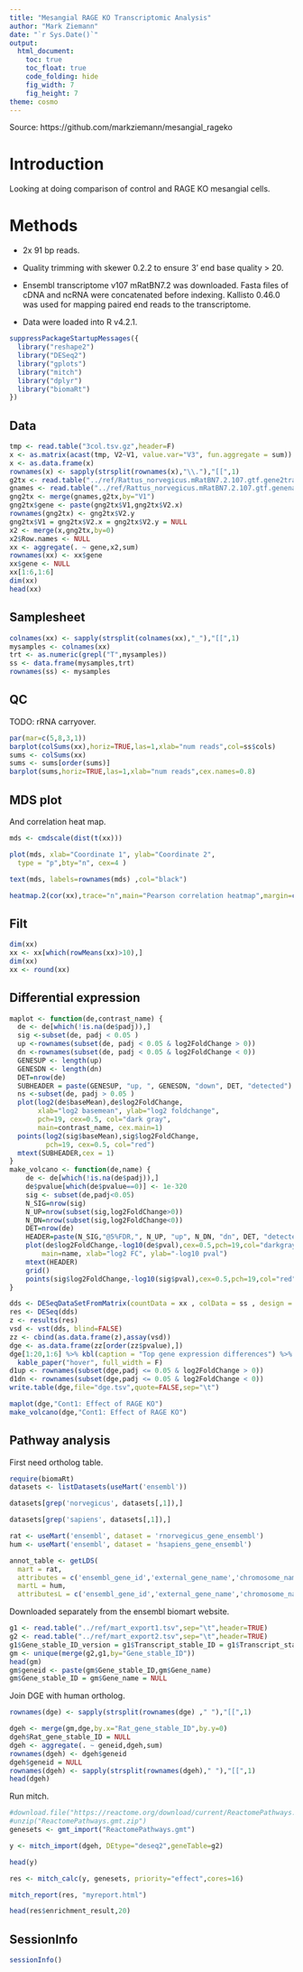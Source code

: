 ```yaml
---
title: "Mesangial RAGE KO Transcriptomic Analysis"
author: "Mark Ziemann"
date: "`r Sys.Date()`"
output:
  html_document:
    toc: true
    toc_float: true
    code_folding: hide
    fig_width: 7
    fig_height: 7
theme: cosmo
---
```


Source: https://github.com/markziemann/mesangial_rageko

# Introduction

Looking at doing comparison of control and RAGE KO mesangial cells.

# Methods

* 2x 91 bp reads.

* Quality trimming with skewer 0.2.2 to ensure 3' end base quality > 20.

* Ensembl transcriptome v107 mRatBN7.2 was downloaded. 
Fasta files of cDNA and ncRNA were concatenated before indexing.
Kallisto 0.46.0 was used for mapping paired end reads to the transcriptome.

* Data were loaded into R v4.2.1.


```r

suppressPackageStartupMessages({
  library("reshape2")
  library("DESeq2")
  library("gplots")
  library("mitch")
  library("dplyr")
  library("biomaRt")
})

```

## Data

```r

tmp <- read.table("3col.tsv.gz",header=F)
x <- as.matrix(acast(tmp, V2~V1, value.var="V3", fun.aggregate = sum))
x <- as.data.frame(x)
rownames(x) <- sapply(strsplit(rownames(x),"\\."),"[[",1)
g2tx <- read.table("../ref/Rattus_norvegicus.mRatBN7.2.107.gtf.gene2transcript.tsv.gz")
gnames <- read.table("../ref/Rattus_norvegicus.mRatBN7.2.107.gtf.genenames.tsv.gz")
gng2tx <- merge(gnames,g2tx,by="V1")
gng2tx$gene <- paste(gng2tx$V1,gng2tx$V2.x)
rownames(gng2tx) <- gng2tx$V2.y
gng2tx$V1 = gng2tx$V2.x = gng2tx$V2.y = NULL
x2 <- merge(x,gng2tx,by=0)
x2$Row.names <- NULL
xx <- aggregate(. ~ gene,x2,sum)
rownames(xx) <- xx$gene
xx$gene <- NULL
xx[1:6,1:6]
dim(xx)
head(xx)

```

## Samplesheet

```r

colnames(xx) <- sapply(strsplit(colnames(xx),"_"),"[[",1)
mysamples <- colnames(xx)
trt <- as.numeric(grepl("T",mysamples))
ss <- data.frame(mysamples,trt)
rownames(ss) <- mysamples

```

## QC

TODO: rRNA carryover.

```r

par(mar=c(5,8,3,1))
barplot(colSums(xx),horiz=TRUE,las=1,xlab="num reads",col=ss$cols)
sums <- colSums(xx)
sums <- sums[order(sums)]
barplot(sums,horiz=TRUE,las=1,xlab="num reads",cex.names=0.8)

```

## MDS plot

And correlation heat map.

```r

mds <- cmdscale(dist(t(xx)))

plot(mds, xlab="Coordinate 1", ylab="Coordinate 2",
  type = "p",bty="n", cex=4 )

text(mds, labels=rownames(mds) ,col="black")

heatmap.2(cor(xx),trace="n",main="Pearson correlation heatmap",margin=c(8,8),cexRow=0.7,cexCol=0.7)

```

## Filt

```r

dim(xx)
xx <- xx[which(rowMeans(xx)>10),]
dim(xx)
xx <- round(xx)

```

## Differential expression

```r

maplot <- function(de,contrast_name) {
  de <- de[which(!is.na(de$padj)),]
  sig <-subset(de, padj < 0.05 )
  up <-rownames(subset(de, padj < 0.05 & log2FoldChange > 0))
  dn <-rownames(subset(de, padj < 0.05 & log2FoldChange < 0))
  GENESUP <- length(up)
  GENESDN <- length(dn)
  DET=nrow(de)
  SUBHEADER = paste(GENESUP, "up, ", GENESDN, "down", DET, "detected")
  ns <-subset(de, padj > 0.05 )
  plot(log2(de$baseMean),de$log2FoldChange,
       xlab="log2 basemean", ylab="log2 foldchange",
       pch=19, cex=0.5, col="dark gray",
       main=contrast_name, cex.main=1)
  points(log2(sig$baseMean),sig$log2FoldChange,
         pch=19, cex=0.5, col="red")
  mtext(SUBHEADER,cex = 1)
}
make_volcano <- function(de,name) {
    de <- de[which(!is.na(de$padj)),]
    de$pvalue[which(de$pvalue==0)] <- 1e-320
    sig <- subset(de,padj<0.05)
    N_SIG=nrow(sig)
    N_UP=nrow(subset(sig,log2FoldChange>0))
    N_DN=nrow(subset(sig,log2FoldChange<0))
    DET=nrow(de)
    HEADER=paste(N_SIG,"@5%FDR,", N_UP, "up", N_DN, "dn", DET, "detected")
    plot(de$log2FoldChange,-log10(de$pval),cex=0.5,pch=19,col="darkgray",
        main=name, xlab="log2 FC", ylab="-log10 pval")
    mtext(HEADER)
    grid()
    points(sig$log2FoldChange,-log10(sig$pval),cex=0.5,pch=19,col="red")
}

```

```r

dds <- DESeqDataSetFromMatrix(countData = xx , colData = ss , design = ~ trt )
res <- DESeq(dds)
z <- results(res)
vsd <- vst(dds, blind=FALSE)
zz <- cbind(as.data.frame(z),assay(vsd))
dge <- as.data.frame(zz[order(zz$pvalue),])
dge[1:20,1:6] %>% kbl(caption = "Top gene expression differences") %>% 
  kable_paper("hover", full_width = F)
d1up <- rownames(subset(dge,padj <= 0.05 & log2FoldChange > 0))
d1dn <- rownames(subset(dge,padj <= 0.05 & log2FoldChange < 0))
write.table(dge,file="dge.tsv",quote=FALSE,sep="\t")

maplot(dge,"Cont1: Effect of RAGE KO")
make_volcano(dge,"Cont1: Effect of RAGE KO")

```

## Pathway analysis

First need ortholog table.

```r

require(biomaRt)
datasets <- listDatasets(useMart('ensembl'))

datasets[grep('norvegicus', datasets[,1]),]

datasets[grep('sapiens', datasets[,1]),]

rat <- useMart('ensembl', dataset = 'rnorvegicus_gene_ensembl')
hum <- useMart('ensembl', dataset = 'hsapiens_gene_ensembl')

annot_table <- getLDS(
  mart = rat,
  attributes = c('ensembl_gene_id','external_gene_name','chromosome_name'),
  martL = hum,
  attributesL = c('ensembl_gene_id','external_gene_name','chromosome_name','gene_biotype'))

```

Downloaded separately from the ensembl biomart website.

```r

g1 <- read.table("../ref/mart_export1.tsv",sep="\t",header=TRUE)
g2 <- read.table("../ref/mart_export2.tsv",sep="\t",header=TRUE)
g1$Gene_stable_ID_version = g1$Transcript_stable_ID = g1$Transcript_stable_ID_version = NULL
gm <- unique(merge(g2,g1,by="Gene_stable_ID"))
head(gm)
gm$geneid <- paste(gm$Gene_stable_ID,gm$Gene_name)
gm$Gene_stable_ID = gm$Gene_name = NULL

```

Join DGE with human ortholog.

```r

rownames(dge) <- sapply(strsplit(rownames(dge) ," "),"[[",1)

dgeh <- merge(gm,dge,by.x="Rat_gene_stable_ID",by.y=0)
dgeh$Rat_gene_stable_ID = NULL
dgeh <- aggregate(. ~ geneid,dgeh,sum)
rownames(dgeh) <- dgeh$geneid
dgeh$geneid = NULL
rownames(dgeh) <- sapply(strsplit(rownames(dgeh)," "),"[[",1)
head(dgeh)

```

Run mitch.

```r

#download.file("https://reactome.org/download/current/ReactomePathways.gmt.zip", destfile="ReactomePathways.gmt.zip")
#unzip("ReactomePathways.gmt.zip")
genesets <- gmt_import("ReactomePathways.gmt")

y <- mitch_import(dgeh, DEtype="deseq2",geneTable=g2)

head(y)

res <- mitch_calc(y, genesets, priority="effect",cores=16)

mitch_report(res, "myreport.html")

head(res$enrichment_result,20)

```

## SessionInfo

```r

sessionInfo()

```
